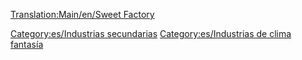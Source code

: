 [[Translation:Main/en/Sweet Factory]]
{{es/Industrias| nombre=Fábrica de dulces
| imagen=SweetFactory.png
| climas=[[Main/en/Clima/Es#Fantasía|Fantasía]]
| acepta=[[Main/es/Azúcar|Azúcar]], [[Main/es/Caramelos|Caramelos]] y [[Main/es/Algodón dulce|Algodón dulce]]
| produce=[[Main/es/Dulces|Dulces]]
| notas=No existe en otros [[Main/es/Clima|climas]]
}}

[[Category:es/Industrias secundarias]]
[[Category:es/Industrias de clima fantasía]]